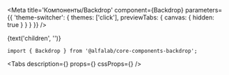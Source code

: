
<Meta
    title='Компоненты/Backdrop'
    component={Backdrop}
    parameters={{ 'theme-switcher': { themes: ['click'], previewTabs: { canvas: { hidden: true } } } }}
/>

<Story name="Backdrop">
    <Backdrop
        open={boolean('open', false)}
        invisible={boolean('invisible', false)}
        unmountOnExit={boolean('unmountOnExit', false)}
    >
        {text('children', '')}
    </Backdrop>
</Story>


<!-- Docs -->

<ComponentHeader
    name='Backdrop'
    version={version}
    package='@alfalab/core-components-backdrop'
    stage={1}
/>


```tsx
import { Backdrop } from '@alfalab/core-components-backdrop';
```


<Tabs
    description={<Description />}
    props={<Props of={Backdrop} />}
    cssProps={<CssVars css={vars}/>}
/>

